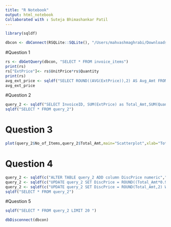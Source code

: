 ```yaml
---
title: "R Notebook"
output: html_notebook
Collaborated with : Suteja Bhimashankar Patil
---
```


```r
library(sqldf)
```

```r
dbcon <- dbConnect(RSQLite::SQLite(), "/Users/mahvashmaghrabi/Downloads/MediaDB.db")
```

#Question 1
```r
rs <- dbGetQuery(dbcon, "SELECT * FROM invoice_items")
print(rs)
rs["ExtPrice"]<- rs$UnitPrice*rs$Quantity
print(rs)
avg_ext_price <- sqldf("SELECT ROUND((AVG(ExtPrice)),2) AS Avg_Amt FROM rs")
avg_ext_price
```

#Question 2
```r
query_2 <- sqldf("SELECT InvoiceID, SUM(ExtPrice) as Total_Amt,SUM(Quantity) AS No_of_Items FROM rs GROUP BY InvoiceId")
sqldf("SELECT * FROM query_2")
```

# Question 3
```r
plot(query_2$No_of_Items,query_2$Total_Amt,main="Scatterplot",xlab="Total Items",ylab="Total price")
```

# Question 4
```r
query_2 <- sqldf(c("ALTER TABLE query_2 ADD column DiscPrice numeric","SELECT * FROM main.query_2"))
query_2 <- sqldf(c("UPDATE query_2 SET DiscPrice = ROUND((Total_Amt*0.9),2) WHERE No_of_Items>5","SELECT * FROM main.query_2"))
query_2 <- sqldf(c("UPDATE query_2 SET DiscPrice = ROUND(Total_Amt,2) WHERE No_of_Items<=5","SELECT * FROM main.query_2"))
sqldf("SELECT * FROM query_2")

```

#Question 5
```r
sqldf("SELECT * FROM query_2 LIMIT 20 ")
```


```r
dbDisconnect(dbcon)
```
